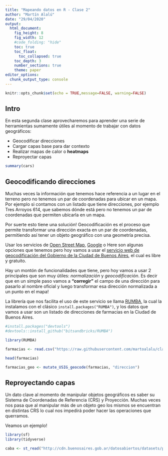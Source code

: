 ```yaml
---
title: "Mapeando datos en R - Clase 2"
author: "Martín Alalú"
date: "29/04/2020"
output: 
  html_document:
    fig_height: 8
    fig_width: 12
    #code_folding: "hide"
    toc: true
    toc_float:
      toc_collapsed: true
    toc_depth: 3
    number_sections: true
    theme: paper
editor_options: 
  chunk_output_type: console
---
```


```r
knitr::opts_chunk$set(echo = TRUE,message=FALSE, warning=FALSE)
```

## Intro

En esta segunda clase aprovecharemos para aprender una serie de herramientas sumamente útiles al momento de trabajar con datos geográficos:

* Geocodificar direcciones 
* Cargar capas base para dar contexto
* Realizar mapas de calor o **heatmaps**
* Reproyectar capas


```r
summary(cars)
```

## Geocodificando direcciones

Muchas veces la información que tenemos hace referencia a un lugar en el terreno pero no tenemos un par de coordenadas para ubicar en un mapa. Por ejemplo si contamos con un listado que tiene direcciones, por ejemplo Tres Arroyos 614, que sabemos dónde está pero no tenemos un par de coordenadas que permiten ubicarla en un mapa. 

Por suerte esto tiene una solución! Geocodificación es el proceso que permite transformar una dirección exacta en un par de coordenadas, permitiendo así tener un objeto geográfico con una geometría precisa.

Usar los servicios de [Open Street Map](https://www.r-bloggers.com/introducing-the-nominatim-geocoding-package/), [Google](https://www.r-bloggers.com/geocoding-with-ggmap-and-the-google-api/) o Here son algunas opciones que tenemos pero hoy vamos a usar el [servicio web de geocodificación del Gobierno de la Ciudad de Buenos Aires](http://usig.buenosaires.gob.ar/), el cual es libre y gratuito.

Hay un montón de funcionalidades que tiene, pero hoy vamos a usar 2 principales que son muy útiles: *normalización* y *geocodificación*. Es decir que en un simple paso vamos a **"corregir"** el campo de una dirección para pasarlo al nombre oficial y luego transformar esa dirección normalizada a un punto en el mapa!

La librería que nos facilita el uso de este servicio se llama [RUMBA](https://github.com/bitsandbricks/RUMBA), la cual la instalamos con el clásico `install.packages("RUMBA")`, y los datos que vamos a usar son un listado de direcciones de farmacias en la Ciudad de Buenos Aires.

```r
#install.packages("devtools")
#devtools::install_github("bitsandbricks/RUMBA")

library(RUMBA)

farmacias <- read.csv("https://raw.githubusercontent.com/martoalalu/clase-geo-salud/master/data/farmacias.csv")

head(farmacias)
```

```r
farmacias_geo <- mutate_USIG_geocode(farmacias, "direccion")
```



## Reproyectando capas

Un dato clave al momento de manipular objetos geográficos es saber su Sistema de Coordenadas de Referencia (CRS) y Proyección. Muchas veces nos pasa que al manipular más de un objeto geo los mismos se encuentran en distintas CRS lo cual nos impedirá poder hacer las operaciones que querramos. 

Veamos un ejemplo!
```r
library(sf)
library(tidyverse)

caba <- st_read("http://cdn.buenosaires.gob.ar/datosabiertos/datasets/perimetro/perimetro.geojson")


```

